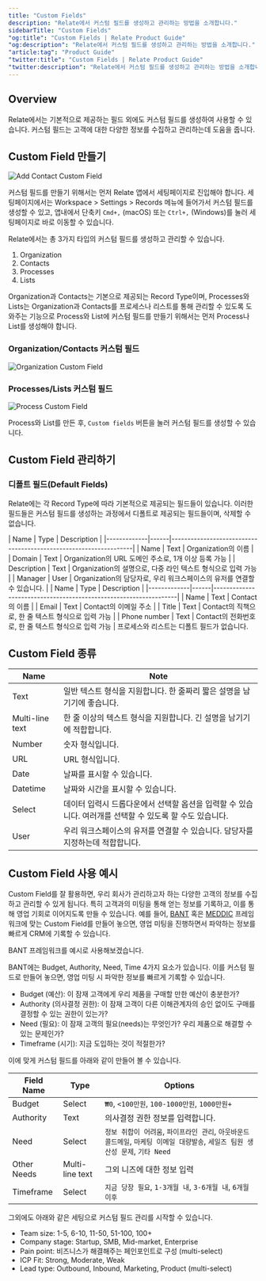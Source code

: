 ```yaml
---
title: "Custom Fields"
description: "Relate에서 커스텀 필드를 생성하고 관리하는 방법을 소개합니다."
sidebarTitle: "Custom Fields"
"og:title": "Custom Fields | Relate Product Guide"
"og:description": "Relate에서 커스텀 필드를 생성하고 관리하는 방법을 소개합니다."
"article:tag": "Product Guide"
"twitter:title": "Custom Fields | Relate Product Guide"
"twitter:description": "Relate에서 커스텀 필드를 생성하고 관리하는 방법을 소개합니다."
---
```


## Overview

Relate에서는 기본적으로 제공하는 필드 외에도 커스텀 필드를 생성하여 사용할 수 있습니다. 커스텀 필드는 고객에 대한 다양한 정보를 수집하고 관리하는데 도움을 줍니다.

## Custom Field 만들기

![Add Contact Custom Field](/images/features/add-contact-custom-field.png)

커스텀 필드를 만들기 위해서는 먼저 Relate 앱에서 세팅페이지로 진입해야 합니다. 세팅페이지에서는 Workspace > Settings > Records 메뉴에 들어가서 커스텀 필드를 생성할 수 있고, 앱내에서 단축키 `Cmd+,` (macOS) 또는 `Ctrl+,` (Windows)를 눌러 세팅페이지로 바로 이동할 수 있습니다.

Relate에서는 총 3가지 타입의 커스텀 필드를 생성하고 관리할 수 있습니다.

1. Organization
2. Contacts
3. Processes
4. Lists

Organization과 Contacts는 기본으로 제공되는 Record Type이며, Processes와 Lists는 Organization과 Contacts를 프로세스나 리스트를 통해 관리할 수 있도록 도와주는 기능으로 Process와 List에 커스텀 필드를 만들기 위해서는 먼저 Process나 List를 생성해야 합니다.

### Organization/Contacts 커스텀 필드

![Organization Custom Field](/images/features/organization-custom-field.png)

### Processes/Lists 커스텀 필드

![Process Custom Field](/images/features/process-custom-field.png)

Process와 List를 만든 후, `Custom fields` 버튼을 눌러 커스텀 필드를 생성할 수 있습니다.

## Custom Field 관리하기

### 디폴트 필드(Default Fields)

Relate에는 각 Record Type에 따라 기본적으로 제공되는 필드들이 있습니다. 이러한 필드들은 커스텀 필드를 생성하는 과정에서 디폴트로 제공되는 필드들이며, 삭제할 수 없습니다.

<AccordionGroup>
  <Accordion title="Organization">
    | Name        | Type | Description                                                      |
    |-------------|------|------------------------------------------------------------------|
    | Name        | Text | Organization의 이름                                               |
    | Domain      | Text | Organization의 URL 도메인 주소로, 1개 이상 등록 가능                |
    | Description | Text | Organization의 설명으로, 다중 라인 텍스트 형식으로 입력 가능        |
    | Manager     | User | Organization의 담당자로, 우리 워크스페이스의 유저를 연결할 수 있습니다. |

  </Accordion>

  <Accordion title="Contact">
    | Name        | Type | Description                                                      |
    |-------------|------|------------------------------------------------------------------|
    | Name        | Text | Contact의 이름                                               |
    | Email       | Text | Contact의 이메일 주소              |
    | Title       | Text | Contact의 직책으로, 한 줄 텍스트 형식으로 입력 가능        |
    | Phone number | Text | Contact의 전화번호로, 한 줄 텍스트 형식으로 입력 가능        |
  </Accordion>

  <Accordion title="Processes & Lists">
    프로세스와 리스트는 디폴트 필드가 없습니다.
  </Accordion>
</AccordionGroup>

## Custom Field 종류

| Name     | Note                                                                                    |
|--------------------|---------------------------------------------------------------------------------------|
| Text               | 일반 텍스트 형식을 지원합니다. 한 줄짜리 짧은 설명을 남기기에 좋습니다.                |
| Multi-line text    | 한 줄 이상의 텍스트 형식을 지원합니다. 긴 설명을 남기기에 적합합니다.                  |
| Number             | 숫자 형식입니다.                                                                        |
| URL                | URL 형식입니다.                                                                        |
| Date               | 날짜를 표시할 수 있습니다.                                                              |
| Datetime           | 날짜와 시간을 표시할 수 있습니다.                                                       |
| Select             | 데이터 입력시 드롭다운에서 선택할 옵션을 입력할 수 있습니다. 여러개를 선택할 수 있도록 할 수도 있습니다. |
| User               | 우리 워크스페이스의 유저를 연결할 수 있습니다. 담당자를 지정하는데 적합합니다.         | 

## Custom Field 사용 예시

Custom Field를 잘 활용하면, 우리 회사가 관리하고자 하는 다양한 고객의 정보를 수집하고 관리할 수 있게 됩니다. 특히 고객과의 미팅을 통해 얻는 정보를 기록하고, 이를 통해 영업 기회로 이어지도록 만들 수 있습니다. 예를 들어, [BANT](https://www.relate.kr/docs/wiki/Sales/BANT) 혹은 [MEDDIC](https://www.relate.kr/blog/what-is-meddic/) 프레임워크에 맞는 Custom Field를 만들어 놓으면, 영업 미팅을 진행하면서 파악하는 정보를 빠르게 CRM에 기록할 수 있습니다.

BANT 프레임워크를 예시로 사용해보겠습니다.

BANT에는 Budget, Authority, Need, Time 4가지 요소가 있습니다. 이를 커스텀 필드로 만들어 놓으면, 영업 미팅 시 파악한 정보를 빠르게 기록할 수 있습니다.

- Budget (예산): 이 잠재 고객에게 우리 제품을 구매할 만한 예산이 충분한가?
- Authority (의사결정 권한): 이 잠재 고객이 다른 이해관계자의 승인 없이도 구매를 결정할 수 있는 권한이 있는가?
- Need (필요): 이 잠재 고객의 필요(needs)는 무엇인가? 우리 제품으로 해결할 수 있는 문제인가?
- Timeframe (시기): 지금 도입하는 것이 적절한가?

이에 맞게 커스텀 필드를 아래와 같이 만들어 볼 수 있습니다.

| Field Name | Type | Options |
| ---------- | ---- | ------- |
| Budget | Select | `₩0`, `<100만원`, `100-1000만원`, `1000만원+` |
| Authority | Text | 의사결정 권한 정보를 입력합니다. |
| Need | Select | `정보 취합이 어려움`, `파이프라인 관리`, `아웃바운드 콜드메일`, `마케팅 이메일 대량발송`, `세일즈 팀원 생산성 문제`, `기타 Need` |
| Other Needs | Multi-line text | 그외 니즈에 대한 정보 입력 |
| Timeframe | Select | `지금 당장 필요`, `1-3개월 내`, `3-6개월 내`, `6개월 이후` |

그외에도 아래와 같은 세팅으로 커스텀 필드 관리를 시작할 수 있습니다.

- Team size: 1-5, 6-10, 11-50, 51-100, 100+
- Company stage: Startup, SMB, Mid-market, Enterprise
- Pain point: 비즈니스가 해결해주는 페인포인트로 구성  (multi-select)
- ICP Fit: Strong, Moderate, Weak
- Lead type: Outbound, Inbound, Marketing, Product (multi-select)